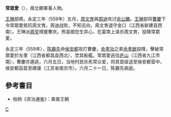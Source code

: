 '''常眾愛'''（{{bd|?||559年|}}），南北朝軍事人物。

[[王琳|王琳]]部將。永定三年（559年）五月，[[周文育|周文育]]與[[周迪|周迪]]攻讨[[余公颺|余公颺]]。[[王琳|王琳]]部将[[曹慶|曹慶]]下令常眾愛抵抗周文育。周迪战败，不知去向，周文育退守金口（江西省新建县西南）。王琳派[[周炅|周炅]]增援曹庆。熊昙朗忽生异心，在宴席上诛杀周文育，投降常眾愛。

永定三年（559年），[[陈霸先|陈霸先]]命[[侯安都|侯安都]]攻打曹慶，[[余孝劢|余孝劢]]之弟[[余孝猷|余孝猷]]投降，擊破常眾愛於左里（江西省都昌县西北），焚其船艦。常眾愛逃往[[庐山|庐山]]（江西省九江市南），曹慶亦遁逃，六月五日，当地村民杀死常众爱，将其首级送至侯安都营中，侯安都函首至建康（江苏省南京市）。六月二十一日，陈霸先病逝。

==參考書目==
*柏杨《资治通鉴》：禽兽王朝
[[category:南北朝政治人物|C]]